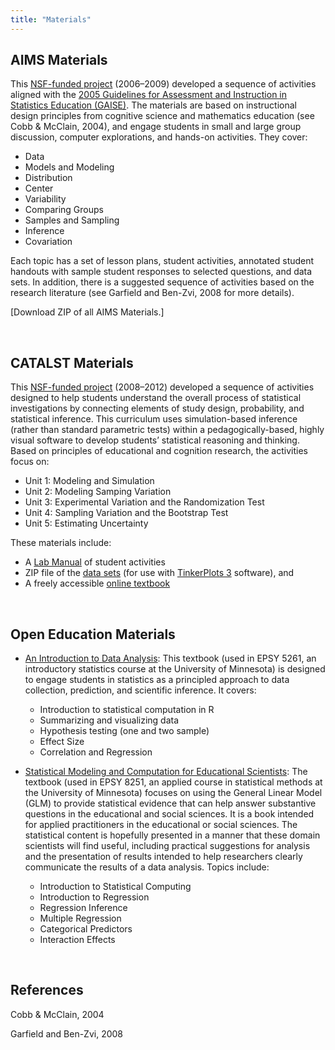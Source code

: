 ```yaml
---
title: "Materials"
---
```


## AIMS Materials

This [NSF-funded project](https://www.nsf.gov/awardsearch/showAward?AWD_ID=0535912&HistoricalAwards=false) (2006--2009) developed a sequence of activities aligned with the [2005 Guidelines for Assessment and Instruction in Statistics Education (GAISE)](https://www.amstat.org/docs/default-source/amstat-documents/2005gaisecollege_full.pdf). The materials are based on instructional design principles from cognitive science and mathematics education (see Cobb & McClain, 2004), and engage students in small and large group discussion, computer explorations, and hands-on activities. They cover:

 - Data
 - Models and Modeling
 - Distribution
 - Center
 - Variability
 - Comparing Groups
 - Samples and Sampling
 - Inference
 - Covariation

Each topic has a set of lesson plans, student activities, annotated student handouts with sample student responses to selected questions, and data sets. In addition, there is a suggested sequence of activities based on the research literature (see Garfield and Ben-Zvi, 2008 for more details).




[Download ZIP of all AIMS Materials.]


<br />


## CATALST Materials

This [NSF-funded project](https://www.nsf.gov/awardsearch/showAward?AWD_ID=0814433&HistoricalAwards=false) (2008--2012) developed a sequence of activities designed to help students understand the overall process of statistical investigations by connecting elements of study design, probability, and statistical inference. This curriculum uses simulation-based inference (rather than standard parametric tests) within a pedagogically-based, highly visual software to develop students’ statistical reasoning and thinking. Based on principles of educational and cognition research, the activities focus on:

- Unit 1: Modeling and Simulation
- Unit 2: Modeling Samping Variation
- Unit 3: Experimental Variation and the Randomization Test
- Unit 4: Sampling Variation and the Bootstrap Test
- Unit 5: Estimating Uncertainty

These materials include:

- A [Lab Manual](https://github.com/zief0002/statistical-thinking/blob/main/statistical-thinking-v4_5.pdf?raw=true) of student activities
- ZIP file of the [data sets](https://github.com/zief0002/statistical-thinking/blob/main/tp3-data.zip?raw=true) (for use with [TinkerPlots 3](http://www.tinkerplots.com/) software), and
- A freely accessible [online textbook](https://zief0002.github.io/statistical-thinking/)

<br />


## Open Education Materials

- [An Introduction to Data Analysis](https://zief0002.github.io/epsy-5261/): This textbook (used in EPSY 5261, an introductory statistics course at the University of Minnesota)  is designed to engage students in statistics as a principled approach to data collection, prediction, and scientific inference. It covers:

  + Introduction to statistical computation in R
  + Summarizing and visualizing data
  + Hypothesis testing (one and two sample)
  + Effect Size
  + Correlation and Regression

- [Statistical Modeling and Computation for Educational Scientists](https://zief0002.github.io/modeling/): The textbook (used in EPSY 8251,  an applied course in statistical methods at the University of Minnesota) focuses on using the General Linear Model (GLM) to provide statistical evidence that can help answer substantive questions in the educational and social sciences. It is a book intended for applied practitioners in the educational or social sciences. The statistical content is hopefully presented in a manner that these domain scientists will find useful, including practical suggestions for analysis and the presentation of results intended to help researchers clearly communicate the results of a data analysis. Topics include:

  + Introduction to Statistical Computing
  + Introduction to Regression
  + Regression Inference
  + Multiple Regression 
  + Categorical Predictors
  + Interaction Effects



<br />


## References

Cobb & McClain, 2004

Garfield and Ben-Zvi, 2008

